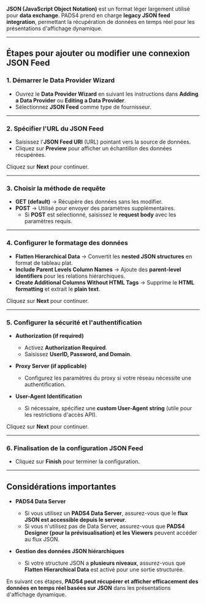 **JSON (JavaScript Object Notation)** est un format léger largement utilisé pour **data exchange**. PADS4 prend en charge **legacy JSON feed integration**, permettant la récupération de données en temps réel pour les présentations d'affichage dynamique.

***

## **Étapes pour ajouter ou modifier une connexion JSON Feed**

### **1. Démarrer le Data Provider Wizard**

* Ouvrez le **Data Provider Wizard** en suivant les instructions dans **Adding a Data Provider** ou **Editing a Data Provider**.
* Sélectionnez **JSON Feed** comme type de fournisseur.

***

### **2. Spécifier l'URL du JSON Feed**

* Saisissez l'**JSON Feed URI** (URL) pointant vers la source de données.
* Cliquez sur **Preview** pour afficher un échantillon des données récupérées.

Cliquez sur **Next** pour continuer.

***

### **3. Choisir la méthode de requête**

* **GET (default)** → Récupère des données sans les modifier.
* **POST** → Utilisé pour envoyer des paramètres supplémentaires.
  * Si **POST** est sélectionné, saisissez le **request body** avec les paramètres requis.

***

### **4. Configurer le formatage des données**

* **Flatten Hierarchical Data** → Convertit les **nested JSON structures** en format de tableau plat.
* **Include Parent Levels Column Names** → Ajoute des **parent-level identifiers** pour les relations hiérarchiques.
* **Create Additional Columns Without HTML Tags** → Supprime le **HTML formatting** et extrait le **plain text**.

Cliquez sur **Next** pour continuer.

***

### **5. Configurer la sécurité et l'authentification**

* **Authorization (if required)**
  * Activez **Authorization Required**.
  * Saisissez **UserID, Password, and Domain**.

* **Proxy Server (if applicable)**
  * Configurez les paramètres du proxy si votre réseau nécessite une authentification.

* **User-Agent Identification**
  * Si nécessaire, spécifiez une **custom User-Agent string** (utile pour les restrictions d'accès API).

Cliquez sur **Next** pour continuer.

***

### **6. Finalisation de la configuration JSON Feed**

* Cliquez sur **Finish** pour terminer la configuration.

***

## **Considérations importantes**

* **PADS4 Data Server**
  * Si vous utilisez un **PADS4 Data Server**, assurez-vous que le **flux JSON est accessible depuis le serveur**.
  * Si vous n'utilisez pas de Data Server, assurez-vous que **PADS4 Designer (pour la prévisualisation) et les Viewers** peuvent accéder au flux JSON.

* **Gestion des données JSON hiérarchiques**
  * Si votre structure JSON a **plusieurs niveaux**, assurez-vous que **Flatten Hierarchical Data** est activé pour une sortie structurée.

En suivant ces étapes, **PADS4 peut récupérer et afficher efficacement des données en temps réel basées sur JSON** dans les présentations d'affichage dynamique.
